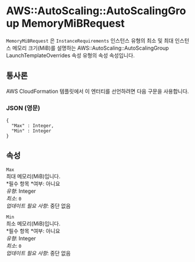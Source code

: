 # AWS::AutoScaling::AutoScalingGroup MemoryMiBRequest

`MemoryMiBRequest` 은 `InstanceRequirements` 인스턴스 유형의 최소 및 최대 인스턴스 메모리 크기(MiB)를 설명하는 AWS::AutoScaling::AutoScalingGroup LaunchTemplateOverrides 속성 유형의 속성 속성입니다.

## 통사론

AWS CloudFormation 템플릿에서 이 엔터티를 선언하려면 다음 구문을 사용합니다.

### JSON (영문)

```
{
  "Max" : Integer,
  "Min" : Integer
}
```

## 속성

`Max`  
최대 메모리(MiB)입니다.  
*필수 항목 *여부: 아니요  
_유형_: Integer  
_최소_: `0`  
_업데이트 필요 사항_: 중단 없음

`Min`  
최소 메모리(MiB)입니다.  
*필수 항목 *여부: 아니요  
_유형_: Integer  
_최소_: `0`  
_업데이트 필요 사항_: 중단 없음
